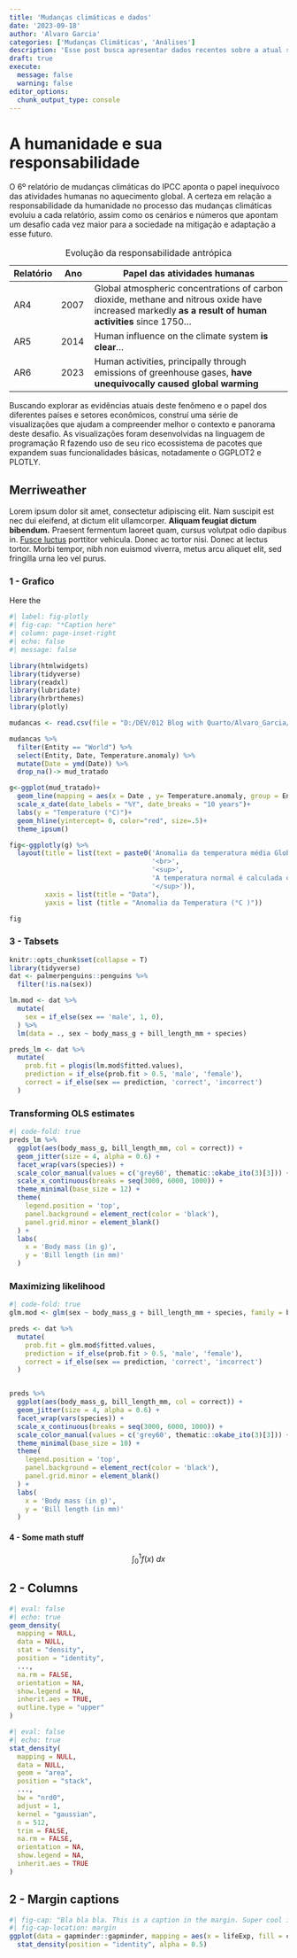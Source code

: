 ```yaml
---
title: 'Mudanças climáticas e dados'
date: '2023-09-18'
author: 'Alvaro Garcia'
categories: ['Mudanças Climáticas', 'Análises']
description: 'Esse post busca apresentar dados recentes sobre a atual situação do aquecimento global e a contribuição dos diferentes países'
draft: true
execute: 
  message: false
  warning: false
editor_options: 
  chunk_output_type: console
---
```


# A humanidade e sua responsabilidade

O 6º relatório de mudanças climáticas do IPCC aponta o papel inequívoco das atividades humanas no aquecimento global. A certeza em relação a responsabilidade da humanidade no processo das mudanças climáticas evoluiu a cada relatório, assim como os cenários e números que apontam um desafio cada vez maior para a sociedade na mitigação e adaptação a esse futuro.

| Relatório | Ano  | Papel das atividades humanas                                                                                                                             |
|---------|---------|------------------------------------------------------|
| AR4       | 2007 | Global atmospheric concentrations of carbon dioxide, methane and nitrous oxide have increased markedly **as a result of human activities** since 1750... |
| AR5       | 2014 | Human influence on the climate system **is clear**...                                                                                                    |
| AR6       | 2023 | Human activities, principally through emissions of greenhouse gases, **have unequivocally caused global warming**                                        |

: Evolução da responsabilidade antrópica

Buscando explorar as evidências atuais deste fenômeno e o papel dos diferentes países e setores econômicos, construí uma série de visualizações que ajudam a compreender melhor o contexto e panorama deste desafio. As visualizações foram desenvolvidas na linguagem de programação R fazendo uso de seu rico ecossistema de pacotes que expandem suas funcionalidades básicas, notadamente o GGPLOT2 e PLOTLY.

## Merriweather

Lorem ipsum dolor sit amet, consectetur adipiscing elit. Nam suscipit est nec dui eleifend, at dictum elit ullamcorper. **Aliquam feugiat dictum bibendum.** Praesent fermentum laoreet quam, cursus volutpat odio dapibus in. [Fusce luctus](https://github.com/twbs/bootstrap-sass/blob/master/assets/stylesheets/bootstrap/_variables.scss) porttitor vehicula. Donec ac tortor nisi. Donec at lectus tortor. Morbi tempor, nibh non euismod viverra, metus arcu aliquet elit, sed fringilla urna leo vel purus.

### 1 - Grafico

Here the

```r

#| label: fig-plotly
#| fig-cap: "*Caption here"
#| column: page-inset-right
#| echo: false
#| message: false

library(htmlwidgets)
library(tidyverse)
library(readxl)
library(lubridate)
library(hrbrthemes)
library(plotly)

mudancas <- read.csv(file = "D:/DEV/012 Blog with Quarto/Alvaro_Garcia/posts/02_Post/climate-change.csv")

mudancas %>% 
  filter(Entity == "World") %>% 
  select(Entity, Date, Temperature.anomaly) %>%
  mutate(Date = ymd(Date)) %>% 
  drop_na()-> mud_tratado

g<-ggplot(mud_tratado)+
  geom_line(mapping = aes(x = Date , y= Temperature.anomaly, group = Entity),size= 0.5, color = "forestgreen")+
  scale_x_date(date_labels = "%Y", date_breaks = "10 years")+
  labs(y = "Temperature (°C)")+
  geom_hline(yintercept= 0, color="red", size=.5)+
  theme_ipsum()

fig<-ggplotly(g) %>% 
  layout(title = list(text = paste0('Anomalia da temperatura média Global',
                                    '<br>',
                                    '<sup>',
                                    'A temperatura normal é calculada com base na média do período de 1951 - 1980.',
                                    '</sup>')),
         xaxis = list(title = "Data"),
         yaxis = list (title = "Anomalia da Temperatura (°C )"))

fig
```

### 3 - Tabsets

```r
knitr::opts_chunk$set(collapse = T)
library(tidyverse)
dat <- palmerpenguins::penguins %>% 
  filter(!is.na(sex))

lm.mod <- dat %>%
  mutate(
    sex = if_else(sex == 'male', 1, 0),
  ) %>% 
  lm(data = ., sex ~ body_mass_g + bill_length_mm + species) 

preds_lm <- dat %>% 
  mutate(
    prob.fit = plogis(lm.mod$fitted.values),
    prediction = if_else(prob.fit > 0.5, 'male', 'female'),
    correct = if_else(sex == prediction, 'correct', 'incorrect')
  )
```

::: panel-tabset
### Transforming OLS estimates

```r
#| code-fold: true
preds_lm %>% 
  ggplot(aes(body_mass_g, bill_length_mm, col = correct)) +
  geom_jitter(size = 4, alpha = 0.6) +
  facet_wrap(vars(species)) +
  scale_color_manual(values = c('grey60', thematic::okabe_ito(3)[3])) +
  scale_x_continuous(breaks = seq(3000, 6000, 1000)) +
  theme_minimal(base_size = 12) +
  theme(
    legend.position = 'top', 
    panel.background = element_rect(color = 'black'),
    panel.grid.minor = element_blank()
  ) +
  labs(
    x = 'Body mass (in g)',
    y = 'Bill length (in mm)'
  )
```

### Maximizing likelihood

```r
#| code-fold: true
glm.mod <- glm(sex ~ body_mass_g + bill_length_mm + species, family = binomial, data = dat)

preds <- dat %>% 
  mutate(
    prob.fit = glm.mod$fitted.values,
    prediction = if_else(prob.fit > 0.5, 'male', 'female'),
    correct = if_else(sex == prediction, 'correct', 'incorrect')
  )


preds %>% 
  ggplot(aes(body_mass_g, bill_length_mm, col = correct)) +
  geom_jitter(size = 4, alpha = 0.6) +
  facet_wrap(vars(species)) +
  scale_x_continuous(breaks = seq(3000, 6000, 1000)) +
  scale_color_manual(values = c('grey60', thematic::okabe_ito(3)[3])) +
  theme_minimal(base_size = 10) +
  theme(
    legend.position = 'top', 
    panel.background = element_rect(color = 'black'),
    panel.grid.minor = element_blank()
  ) +
  labs(
    x = 'Body mass (in g)',
    y = 'Bill length (in mm)'
  )
```
:::

#### 4 - Some math stuff

$$
\int_0^1 f(x) \ dx
$$

## 2 - Columns

::: {layout="[[1,1]]"}
```r
#| eval: false
#| echo: true
geom_density(
  mapping = NULL,
  data = NULL,
  stat = "density",
  position = "identity",
  ...,
  na.rm = FALSE,
  orientation = NA,
  show.legend = NA,
  inherit.aes = TRUE,
  outline.type = "upper"
)
```

```r
#| eval: false
#| echo: true
stat_density(
  mapping = NULL,
  data = NULL,
  geom = "area",
  position = "stack",
  ...,
  bw = "nrd0",
  adjust = 1,
  kernel = "gaussian",
  n = 512,
  trim = FALSE,
  na.rm = FALSE,
  orientation = NA,
  show.legend = NA,
  inherit.aes = TRUE
)
```
:::

## 2 - Margin captions

```r
#| fig-cap: "Bla bla bla. This is a caption in the margin. Super cool isn't it?"
#| fig-cap-location: margin
ggplot(data = gapminder::gapminder, mapping = aes(x = lifeExp, fill = continent)) +
  stat_density(position = "identity", alpha = 0.5)
```
